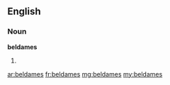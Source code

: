 ==English==

===Noun===
'''beldames'''

# {{plural of|[[beldame]]}}

[[ar:beldames]]
[[fr:beldames]]
[[mg:beldames]]
[[my:beldames]]
